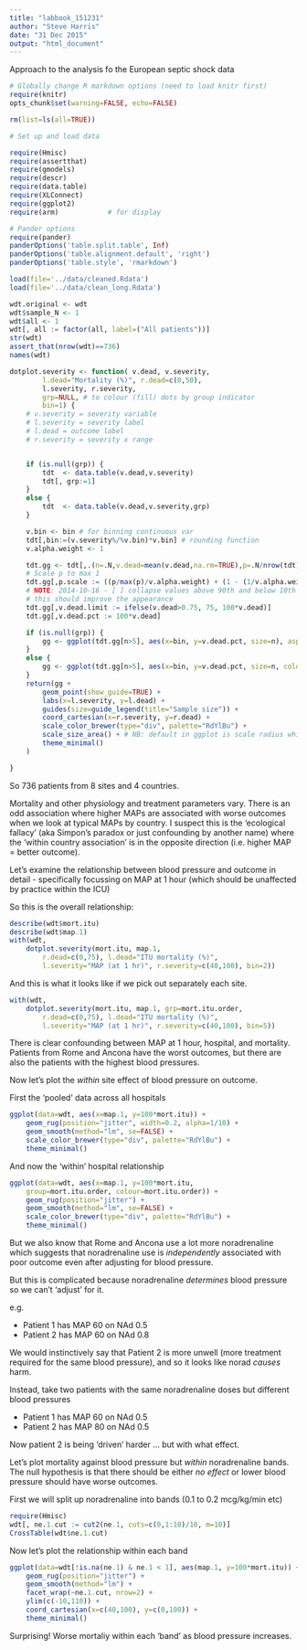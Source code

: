 ```yaml
---
title: "labbook_151231"
author: "Steve Harris"
date: "31 Dec 2015"
output: "html_document"
---
```


Approach to the analysis fo the European septic shock data

```r
# Globally change R markdown options (need to load knitr first)
require(knitr)
opts_chunk$set(warning=FALSE, echo=FALSE)

rm(list=ls(all=TRUE))

# Set up and load data

require(Hmisc)
require(assertthat)
require(gmodels)
require(descr)
require(data.table)
require(XLConnect)
require(ggplot2)
require(arm) 			# for display

# Pander options
require(pander)
panderOptions('table.split.table', Inf)
panderOptions('table.alignment.default', 'right')
panderOptions('table.style', 'rmarkdown')

load(file='../data/cleaned.Rdata')
load(file='../data/clean_long.Rdata')

wdt.original <- wdt
wdt$sample_N <- 1
wdt$all <- 1
wdt[, all := factor(all, label=("All patients"))]
str(wdt)
assert_that(nrow(wdt)==736)
names(wdt)

dotplot.severity <- function( v.dead, v.severity,
		l.dead="Mortality (%)", r.dead=c(0,50),
		l.severity, r.severity,
		grp=NULL, # to colour (fill) dots by group indicator
		bin=1) {
    # v.severity = severity variable
    # l.severity = severity label
    # l.dead = outcome label
    # r.severity = severity x range


	if (is.null(grp)) {
	    tdt  <- data.table(v.dead,v.severity)
	    tdt[, grp:=1]
	}
	else {
	    tdt  <- data.table(v.dead,v.severity,grp)
	}

    v.bin <- bin # for binning continuous var
    tdt[,bin:=(v.severity%/%v.bin)*v.bin] # rounding function
    v.alpha.weight <- 1

    tdt.gg <- tdt[,.(n=.N,v.dead=mean(v.dead,na.rm=TRUE),p=.N/nrow(tdt)),by=.(bin,grp)][order(bin)]
    # Scale p to max 1
    tdt.gg[,p.scale := ((p/max(p)/v.alpha.weight) + (1 - (1/v.alpha.weight)))]
    # NOTE: 2014-10-16 - [ ] collapse values above 90th and below 10th centile
    # this should improve the appearance
    tdt.gg[,v.dead.limit := ifelse(v.dead>0.75, 75, 100*v.dead)]
    tdt.gg[,v.dead.pct := 100*v.dead]

	if (is.null(grp)) {
	    gg <- ggplot(tdt.gg[n>5], aes(x=bin, y=v.dead.pct, size=n), asp=1) 
	}
	else {
	    gg <- ggplot(tdt.gg[n>5], aes(x=bin, y=v.dead.pct, size=n, colour=grp), asp=1) 
	}
    return(gg +
        geom_point(show_guide=TRUE) +
        labs(x=l.severity, y=l.dead) +
        guides(size=guide_legend(title="Sample size")) +
        coord_cartesian(x=r.severity, y=r.dead) +
	    scale_color_brewer(type="div", palette="RdYlBu") +
        scale_size_area() + # NB: default in ggplot is scale radius which is misleading
        theme_minimal()
    )

}

```

So 736 patients from 8 sites and 4 countries.

Mortality and other physiology and treatment parameters vary.
There is an odd association where higher MAPs are associated with worse outcomes when we look at typical MAPs by country. I suspect this is the 'ecological fallacy' (aka Simpon's paradox or just confounding by another name) where the 'within country association' is in the opposite direction (i.e. higher MAP =  better outcome).

Let's examine the relationship between blood pressure and outcome in detail - specifically focussing on MAP at 1 hour (which should be unaffected by practice within the ICU)

So this is the overall relationship:

```r
describe(wdt$mort.itu)
describe(wdt$map.1)
with(wdt,
	dotplot.severity(mort.itu, map.1, 
		r.dead=c(0,75), l.dead="ITU mortality (%)",
		l.severity="MAP (at 1 hr)", r.severity=c(40,100), bin=2))
```

And this is what it looks like if we pick out separately each site.

```r
with(wdt,
	dotplot.severity(mort.itu, map.1, grp=mort.itu.order,
		r.dead=c(0,75), l.dead="ITU mortality (%)",
		l.severity="MAP (at 1 hr)", r.severity=c(40,100), bin=5))
```

There is clear confounding between MAP at 1 hour, hospital, and mortality. Patients from Rome and Ancona have the worst outcomes, but there are also the patients with the highest blood pressures.

Now let's plot the _within_ site effect of blood pressure on outcome.

First the 'pooled' data across all hospitals

```r
ggplot(data=wdt, aes(x=map.1, y=100*mort.itu)) +
	geom_rug(position="jitter", width=0.2, alpha=1/10) +
	geom_smooth(method="lm", se=FALSE) +
    scale_color_brewer(type="div", palette="RdYlBu") +
	theme_minimal()

```

And now the 'within' hospital relationship

```r
ggplot(data=wdt, aes(x=map.1, y=100*mort.itu,
	group=mort.itu.order, colour=mort.itu.order)) +
	geom_rug(position="jitter") +
	geom_smooth(method="lm", se=FALSE) +
    scale_color_brewer(type="div", palette="RdYlBu") +
	theme_minimal()

```


But we also know that Rome and Ancona use a lot more noradrenaline which suggests that noradrenaline use is *independently* associated with poor outcome even after adjusting for blood pressure.

But this is complicated because noradrenaline _determines_ blood pressure so we can't 'adjust' for it.

e.g.

- Patient 1 has MAP 60 on NAd 0.5
- Patient 2 has MAP 60 on NAd 0.8

We would instinctively say that Patient 2 is more unwell (more treatment required for the same blood pressure), and so it looks like norad _causes_ harm.

Instead, take two patients with the same noradrenaline doses but different blood pressures

- Patient 1 has MAP 60 on NAd 0.5
- Patient 2 has MAP 80 on NAd 0.5

Now patient 2 is being 'driven' harder ... but with what effect.


Let's plot mortality against blood pressure but _within_ noradrenaline bands. The null hypothesis is that there should be either _no effect_ or lower blood pressure should have worse outcomes.

First we will split up noradrenaline into bands (0.1 to 0.2 mcg/kg/min etc)

```r
require(Hmisc)
wdt[, ne.1.cut := cut2(ne.1, cuts=c(0,1:10)/10, m=10)]
CrossTable(wdt$ne.1.cut)
```

Now let's plot the relationship within each band

```r
ggplot(data=wdt[!is.na(ne.1) & ne.1 < 1], aes(map.1, y=100*mort.itu)) +
	geom_rug(position="jitter") +
	geom_smooth(method="lm") + 
	facet_wrap(~ne.1.cut, nrow=2) +
	ylim(c(-10,110)) +
	coord_cartesian(x=c(40,100), y=c(0,100)) +
	theme_minimal()
```

Surprising! Worse mortaliy within each 'band' as blood pressure increases.




